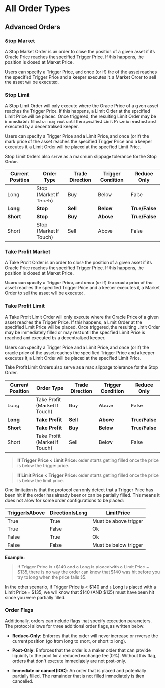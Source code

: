 # All Order Types

## Advanced Orders

### Stop Market

A Stop Market Order is an order to close the position of a given asset if its Oracle Price reaches the specified Trigger Price. If this happens, the position is closed at Market Price.

Users can specify a Trigger Price, and once (or if) the of the asset reaches the specified Trigger Price and a keeper executes it, a Market Order to sell the asset will be executed.

### Stop Limit

A Stop Limit Order will only execute where the Oracle Price of a given asset reaches the Trigger Price. If this happens, a Limit Order at the specified Limit Price will be placed. Once triggered, the resulting Limit Order may be immediately filled or may rest until the specified Limit Price is reached and executed by a decentralised keeper.

Users can specify a Trigger Price and a Limit Price, and once (or if) the mark price of the asset reaches the specified Trigger Price and a keeper executes it, a Limit Order will be placed at the specified Limit Price.

Stop Limit Orders also serve as a maximum slippage tolerance for the Stop Order.

| Current Position | Order Type             | Trade Direction | Trigger Condition | Reduce Only |
| ---------------- | ---------------------- | --------------- | ----------------- | ----------------- |
| Long             | Stop (Market If Touch) | Buy             | Below             | False             |
| **Long**         | **Stop**               | **Sell**        | **Below**         | **True/False**    |
| **Short**        | **Stop**               | **Buy**         | **Above**         | **True/False**    |
| Short            | Stop (Market If Touch) | Sell            | Above             | False             |

### Take Profit Market

A Take Profit Order is an order to close the position of a given asset if its Oracle Price reaches the specified Trigger Price. If this happens, the position is closed at Market Price.

Users can specify a Trigger Price, and once (or if) the oracle price of the asset reaches the specified Trigger Price and a keeper executes it, a Market Order to sell the asset will be executed.

### Take Profit Limit

A Take Profit Limit Order will only execute where the Oracle Price of a given asset reaches the Trigger Price. If this happens, a Limit Order at the specified Limit Price will be placed. Once triggered, the resulting Limit Order may be immediately filled or may rest until the specified Limit Price is reached and executed by a decentralised keeper.

Users can specify a Trigger Price and a Limit Price, and once (or if) the oracle price of the asset reaches the specified Trigger Price and a keeper executes it, a Limit Order will be placed at the specified Limit Price.

Take Profit Limit Orders also serve as a max slippage tolerance for the Stop Order.

| Current Position | Order Type                    | Trade Direction | Trigger Condition | Reduce Only    |
| ---------------- | ----------------------------- | --------------- | ----------------- | -------------- |
| Long             | Take Profit (Market If Touch) | Buy             | Above             | False          |
| **Long**         | **Take Profit**               | **Sell**        | **Above**         | **True/False** |
| **Short**        | **Take Profit**               | **Buy**         | **Below**         | **True/False** |
| Short            | Take Profit (Market If Touch) | Sell            | Below             | False          |

> **If Trigger Price < Limit Price:** order starts getting filled once the price is below the trigger price.

> **If Limit Price < Trigger Price:** order starts getting filled once the price is below the limit price.

One limitation is that the protocol can only detect that a Trigger Price has been hit if the order has already been or can be partially filled. This means it does not allow for some order configurations to be placed:

| TriggerIsAbove  | DirectionIsLong  | LimitPrice              |
| --------------- | ---------------- | ----------------------- |
| True            | True             | Must be above trigger   |
| True            | False            | Ok                      |
| False           | True             | Ok                      |
| False           | False            | Must be below trigger   |

**Example:**

> If Trigger Price is >$140 and a Long is placed with a Limit Price = \$135, there is no way the order can know that \$140 was hit before you try to long when the price falls \$5.

In the other scenario, if Trigger Price is < \$140 and a Long is placed with a Limit Price = \$135, we will know that \$140 (AND \$135) must have been hit since you were partially filled.

### Order Flags

Additionally, orders can include flags that specify execution parameters. The protocol allows for three additional order flags, as written below:

-   **Reduce-Only:** Enforces that the order will never increase or reverse the current position (go from long to short, or short to long).

-   **Post-Only**: Enforces that the order is a maker order that can provide liquidity to the pool for a reduced exchange fee (0%). Without this flag, orders that don't execute immediately are not post-only.

-   **Immediate or cancel (IOC)**: An order that is placed and potentially partially filled. The remainder that is not filled immediately is then cancelled.